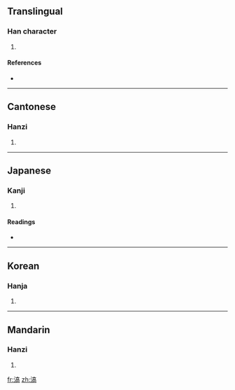 ==Translingual==

===Han character===
{{Han char|rn=85|rad=水|as=10|sn=13|four=3012<sub>7</sub>|canj=水卜口月 (EYRB)}}

# {{defn|Han|sort=水10}}

====References====
* {{Han ref|kx=0642.090|dkj=18015|dj=1049.150|hdz=31704.040|uh=6EC8|ud=28360|bh=DE45|bd=56901}}

----

==Cantonese==

===Hanzi===
{{yue-hanzi|jyut=|y=hou6}}

# {{defn|Cantonese|sort=水10}}

----

==Japanese==

===Kanji===
{{ja-kanji|grade=|rs=水10}}

# {{defn|Japanese|sort=水10}}

====Readings====
* {{ja-readings|on=[[こう]] (kō), [[ごう]] (gō), [[かく]] (kaku), [[こく]] (koku)|kun=[[ながあめ]] (nagaame)}}

----

==Korean==

===Hanja===
{{ko-hanja|hangeul=호|eumhun=|rv=ho|mr=ho|y=ho}}

# {{defn|Korean|sort=水10}}

----

==Mandarin==

===Hanzi===
{{cmn-hanzi|pin=[[hào]] ([[hao4]]), [[huàng]] ([[huang4]])|wg=hao<sup>4</sup>, huang<sup>4</sup>}}

# {{defn|Mandarin|sort=水10}}

[[fr:滈]]
[[zh:滈]]